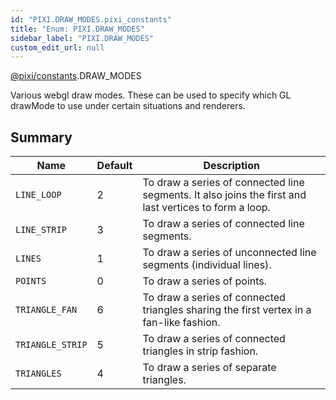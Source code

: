 ```yaml
---
id: "PIXI.DRAW_MODES.pixi_constants"
title: "Enum: PIXI.DRAW_MODES"
sidebar_label: "PIXI.DRAW_MODES"
custom_edit_url: null
---
```



<div class="package-name">

[@pixi/constants](../modules/pixi_constants).DRAW_MODES

</div>


Various webgl draw modes. These can be used to specify which GL drawMode to use under certain situations and renderers.



        

## Summary
| Name                        | Default | Description                                                                                            |
| --------------------------- | ------- | ------------------------------------------------------------------------------------------------------ |
| <code>LINE_LOOP</code>      | 2       | To draw a series of connected line segments. It also joins the first and last vertices to form a loop. |
| <code>LINE_STRIP</code>     | 3       | To draw a series of connected line segments.                                                           |
| <code>LINES</code>          | 1       | To draw a series of unconnected line segments (individual lines).                                      |
| <code>POINTS</code>         | 0       | To draw a series of points.                                                                            |
| <code>TRIANGLE_FAN</code>   | 6       | To draw a series of connected triangles sharing the first vertex in a fan-like fashion.                |
| <code>TRIANGLE_STRIP</code> | 5       | To draw a series of connected triangles in strip fashion.                                              |
| <code>TRIANGLES</code>      | 4       | To draw a series of separate triangles.                                                                |

    